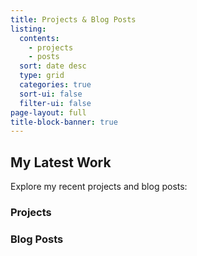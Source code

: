 ```yaml
---
title: Projects & Blog Posts
listing:
  contents: 
    - projects
    - posts 
  sort: date desc
  type: grid
  categories: true
  sort-ui: false
  filter-ui: false
page-layout: full
title-block-banner: true
---
```


## My Latest Work

Explore my recent projects and blog posts:

### Projects

::: {.project-list filter="projects"}
:::

### Blog Posts

::: {.project-list filter="posts"}
:::